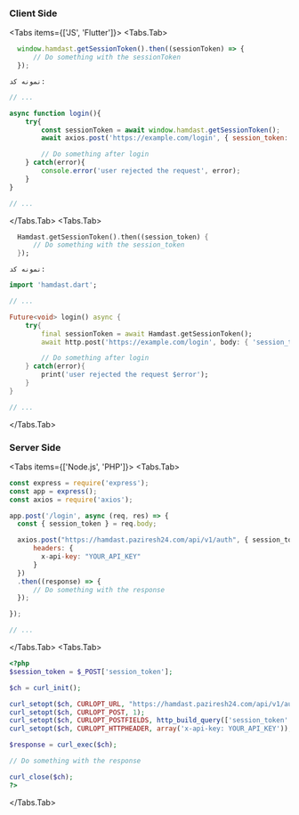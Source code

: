 
### Client Side
 
<Tabs items={['JS', 'Flutter']}>
  <Tabs.Tab>
  ```js
    window.hamdast.getSessionToken().then((sessionToken) => {
        // Do something with the sessionToken
    });
  ```
    نمونه کد:

```js showLineNumbers {5}
// ...

async function login(){
    try{
        const sessionToken = await window.hamdast.getSessionToken();
        await axios.post('https://example.com/login', { session_token: sessionToken });

        // Do something after login
    } catch(error){
        console.error('user rejected the request', error);
    }
}

// ...
```
  </Tabs.Tab>
  <Tabs.Tab>
  ```dart
    Hamdast.getSessionToken().then((session_token) {
        // Do something with the session_token
    });
  ```
    نمونه کد:

```dart showLineNumbers {1,7}
import 'hamdast.dart';

// ...

Future<void> login() async {
    try{
        final sessionToken = await Hamdast.getSessionToken();
        await http.post('https://example.com/login', body: { 'session_token': sessionToken });

        // Do something after login
    } catch(error){
        print('user rejected the request $error');
    }
}

// ...
```
  </Tabs.Tab>
</Tabs>

### Server Side

<Tabs items={['Node.js', 'PHP']}>
  <Tabs.Tab>
  ```js showLineNumbers {8-12}
const express = require('express');
const app = express();
const axios = require('axios');

app.post('/login', async (req, res) => {
    const { session_token } = req.body;

    axios.post("https://hamdast.paziresh24.com/api/v1/auth", { session_token }, {
        headers: {
          x-api-key: "YOUR_API_KEY"
        }
    })
    .then((response) => {
        // Do something with the response
    });

});

// ...
  ```
</Tabs.Tab>
  <Tabs.Tab>
  ```php showLineNumbers {6-9}
<?php
$session_token = $_POST['session_token'];

$ch = curl_init();

curl_setopt($ch, CURLOPT_URL, "https://hamdast.paziresh24.com/api/v1/auth");
curl_setopt($ch, CURLOPT_POST, 1);
curl_setopt($ch, CURLOPT_POSTFIELDS, http_build_query(['session_token' => $session_token]));
curl_setopt($ch, CURLOPT_HTTPHEADER, array('x-api-key: YOUR_API_KEY'));

$response = curl_exec($ch);

// Do something with the response

curl_close($ch);
?>
  ```
</Tabs.Tab>
</Tabs>